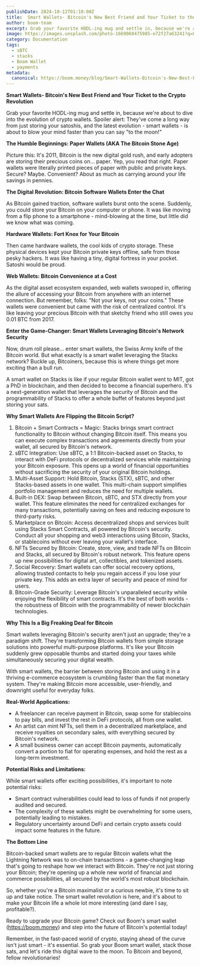 ```yaml
---
publishDate: 2024-10-12T01:10:00Z
title:  Smart Wallets- Bitcoin's New Best Friend and Your Ticket to the Crypto Revolution
author: boom-team
excerpt: Grab your favorite HODL-ing mug and settle in, because we're about to dive into the evolution of crypto wallets. Spoiler alert- They've come a long way from just storing your satoshis, and the latest evolution \- smart wallets \- is about to blow your mind faster than you can say "to the moon\!"
image: https://images.unsplash.com/photo-1669060475985-e72f27a63241?q=80&w=1932&auto=format&fit=crop&ixlib=rb-4.0.3&ixid=M3wxMjA3fDB8MHxwaG90by1wYWdlfHx8fGVufDB8fHx8fA%3D%3D
category: Documentation
tags:
  - sBTC
  - stacks
  - Boom Wallet
  - payments
metadata:
  canonical: https://boom.money/blog/Smart-Wallets-Bitcoin's-New-Best-Friend-and-Your-Ticket-to-the-Crypto-Revolution
---
```


**Smart Wallets- Bitcoin's New Best Friend and Your Ticket to the Crypto Revolution**

Grab your favorite HODL-ing mug and settle in, because we're about to dive into the evolution of crypto wallets. Spoiler alert: They've come a long way from just storing your satoshis, and the latest evolution \- smart wallets \- is about to blow your mind faster than you can say "to the moon\!"

**The Humble Beginnings: Paper Wallets (AKA The Bitcoin Stone Age)**

Picture this: It's 2011, Bitcoin is the new digital gold rush, and early adopters are storing their precious coins on... paper. Yep, you read that right. Paper wallets were literally printed pieces of paper with public and private keys. Secure? Maybe. Convenient? About as much as carrying around your life savings in pennies.

**The Digital Revolution: Bitcoin Software Wallets Enter the Chat**

As Bitcoin gained traction, software wallets burst onto the scene. Suddenly, you could store your Bitcoin on your computer or phone. It was like moving from a flip phone to a smartphone \- mind-blowing at the time, but little did we know what was coming.

**Hardware Wallets: Fort Knox for Your Bitcoin**

Then came hardware wallets, the cool kids of crypto storage. These physical devices kept your Bitcoin private keys offline, safe from those pesky hackers. It was like having a tiny, digital fortress in your pocket. Satoshi would be proud.

**Web Wallets: Bitcoin Convenience at a Cost**

As the digital asset ecosystem expanded, web wallets swooped in, offering the allure of accessing your Bitcoin from anywhere with an internet connection. But remember, folks: "Not your keys, not your coins." These wallets were convenient but came with the risk of centralized control. It's like leaving your precious Bitcoin with that sketchy friend who still owes you 0.01 BTC from 2017\.

**Enter the Game-Changer: Smart Wallets Leveraging Bitcoin's Network Security**

Now, drum roll please... enter smart wallets, the Swiss Army knife of the Bitcoin world. But what exactly is a smart wallet leveraging the Stacks network? Buckle up, Bitcoiners, because this is where things get more exciting than a bull run.

A smart wallet on Stacks is like if your regular Bitcoin wallet went to MIT, got a PhD in blockchain, and then decided to become a financial superhero. It's a next-generation wallet that leverages the security of Bitcoin and the programmability of Stacks to offer a whole buffet of features beyond just storing your sats.

**Why Smart Wallets Are Flipping the Bitcoin Script?**

1. Bitcoin \+ Smart Contracts \= Magic: Stacks brings smart contract functionality to Bitcoin without changing Bitcoin itself. This means you can execute complex transactions and agreements directly from your wallet, all secured by Bitcoin's network.  
2. sBTC Integration: Use sBTC, a 1:1 Bitcoin-backed asset on Stacks, to interact with DeFi protocols or decentralized services while maintaining your Bitcoin exposure. This opens up a world of financial opportunities without sacrificing the security of your original Bitcoin holdings.  
3. Multi-Asset Support: Hold Bitcoin, Stacks (STX), sBTC, and other Stacks-based assets in one wallet. This multi-chain support simplifies portfolio management and reduces the need for multiple wallets.  
4. Built-in DEX: Swap between Bitcoin, sBTC, and STX directly from your wallet. This feature eliminates the need for centralized exchanges for many transactions, potentially saving on fees and reducing exposure to third-party risks.  
5. Marketplace on Bitcoin: Access decentralized shops and services built using Stacks Smart Contracts, all powered by Bitcoin's security. Conduct all your shopping and web3 interactions using Bitcoin, Stacks, or stablecoins without ever leaving your wallet's interface.  
6. NFTs Secured by Bitcoin: Create, store, view, and trade NFTs on Bitcoin and Stacks, all secured by Bitcoin's robust network. This feature opens up new possibilities for digital art, collectibles, and tokenized assets.  
7. Social Recovery: Smart wallets can offer social recovery options, allowing trusted contacts to help you regain access if you lose your private key. This adds an extra layer of security and peace of mind for users.  
8. Bitcoin-Grade Security: Leverage Bitcoin's unparalleled security while enjoying the flexibility of smart contracts. It's the best of both worlds \- the robustness of Bitcoin with the programmability of newer blockchain technologies.

**Why This Is a Big Freaking Deal for Bitcoin**

Smart wallets leveraging Bitcoin's security aren't just an upgrade; they're a paradigm shift. They're transforming Bitcoin wallets from simple storage solutions into powerful multi-purpose platforms. It's like your Bitcoin suddenly grew opposable thumbs and started doing your taxes while simultaneously securing your digital wealth.

With smart wallets, the barrier between storing Bitcoin and using it in a thriving e-commerce ecosystem is crumbling faster than the fiat monetary system. They're making Bitcoin more accessible, user-friendly, and downright useful for everyday folks.

**Real-World Applications:**

* A freelancer can receive payment in Bitcoin, swap some for stablecoins to pay bills, and invest the rest in DeFi protocols, all from one wallet.  
* An artist can mint NFTs, sell them in a decentralized marketplace, and receive royalties on secondary sales, with everything secured by Bitcoin's network.  
* A small business owner can accept Bitcoin payments, automatically convert a portion to fiat for operating expenses, and hold the rest as a long-term investment.

**Potential Risks and Limitations:**

While smart wallets offer exciting possibilities, it's important to note potential risks:

* Smart contract vulnerabilities could lead to loss of funds if not properly audited and secured.  
* The complexity of these wallets might be overwhelming for some users, potentially leading to mistakes.  
* Regulatory uncertainty around DeFi and certain crypto assets could impact some features in the future.

**The Bottom Line**

Bitcoin-backed smart wallets are to regular Bitcoin wallets what the Lightning Network was to on-chain transactions \- a game-changing leap that's going to reshape how we interact with Bitcoin. They're not just storing your Bitcoin; they're opening up a whole new world of financial and commerce possibilities, all secured by the world's most robust blockchain.

So, whether you're a Bitcoin maximalist or a curious newbie, it's time to sit up and take notice. The smart wallet revolution is here, and it's about to make your Bitcoin life a whole lot more interesting (and dare I say, profitable?).

Ready to upgrade your Bitcoin game? Check out Boom's smart wallet (https://boom.money) and step into the future of Bitcoin's potential today!

Remember, in the fast-paced world of crypto, staying ahead of the curve isn't just smart \- it's essential. So grab your Boom smart wallet, stack those sats, and let's ride this digital wave to the moon. To Bitcoin and beyond, fellow revolutionaries\!

